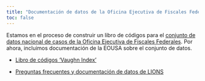 ```yaml
---
title: "Documentación de datos de la Oficina Ejecutiva de Fiscales Federales"
toc: false
---
```


Estamos en el proceso de construir un libro de códigos para el [conjunto de datos nacional de casos de la Oficina Ejecutiva de Fiscales Federales](/data/eousa.html). Por ahora, incluimos documentación de la EOUSA sobre el conjunto de datos.

- [Libro de códigos 'Vaughn Index'](http://www.justice.gov/sites/default/files/usao/pages/attachments/2014/12/08/vaughn_index_final_08_21_2010.pdf)

- [Preguntas frecuentes y documentación de datos de LIONS](https://www.justice.gov/usao/resources/foia-library/national-caseload-data/frequently-asked-questions#info)